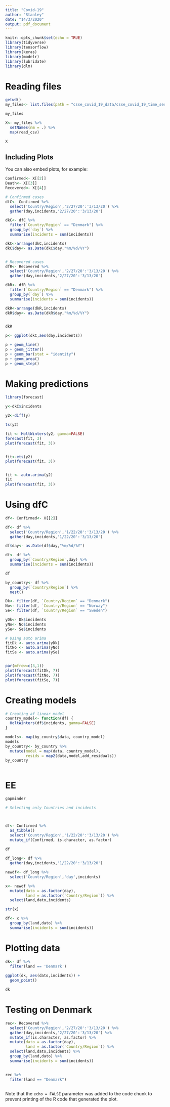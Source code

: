 ```yaml
---
title: "Covid-19"
author: "Stanley"
date: "14/3/2020"
output: pdf_document
---
```


```r
knitr::opts_chunk$set(echo = TRUE)
library(tidyverse)
library(tensorflow)
library(keras)
library(modelr)
library(lubridate)
library(dlm)
```


# Reading files
```r
getwd()
my_files<- list.files(path = "csse_covid_19_data/csse_covid_19_time_series", full.names = TRUE)

my_files

X<- my_files %>%
  setNames(nm = .) %>%
  map(read_csv)

X

```

## Including Plots

You can also embed plots, for example:

```r

Confirmed<- X[[2]]
Death<- X[[3]]
Recovered<- X[[4]]


```



```r

# Confirmed cases
dfC<- Confirmed %>%
  select('Country/Region','2/27/20':'3/13/20') %>%
  gather(day,incidents,'2/27/20':'3/13/20')

dkC<- dfC %>%
  filter(`Country/Region` == "Denmark") %>%
  group_by(`day`) %>%
  summarise(incidents = sum(incidents))

dkC<-arrange(dkC,incidents)
dkC$day<- as.Date(dkC$day,"%m/%d/%Y")


# Recovered cases
dfR<- Recovered %>%
  select('Country/Region','2/27/20':'3/13/20') %>%
  gather(day,incidents,'2/27/20':'3/13/20')

dkR<- dfR %>%
  filter(`Country/Region` == "Denmark") %>%
  group_by(`day`) %>%
  summarise(incidents = sum(incidents))

dkR<-arrange(dkR,incidents)
dkR$day<- as.Date(dkR$day,"%m/%d/%Y")


dkR

p<- ggplot(dkC,aes(day,incidents))

p + geom_line()
p + geom_jitter()
p + geom_bar(stat = "identity")
p + geom_area()
p + geom_step()


```

# Making predictions
```r
library(forecast)

y<-dkC$incidents

y2<-diff(y)

ts(y2)

fit <- HoltWinters(y2, gamma=FALSE)
forecast(fit, 3)
plot(forecast(fit, 3))


fit<-ets(y2)
plot(forecast(fit, 3))


fit <- auto.arima(y2)
fit
plot(forecast(fit, 3))


```

# Using dfC
```r
df<- Confirmed<- X[[2]]

df<- df %>%
  select('Country/Region','1/22/20':'3/13/20') %>%
  gather(day,incidents,'1/22/20':'3/13/20')

df$day<- as.Date(df$day,"%m/%d/%Y")

df<- df %>%
  group_by(`Country/Region`,day) %>%
  summarise(incidents = sum(incidents))

df

by_country<- df %>%
  group_by(`Country/Region`) %>%
  nest()
```



```r
Dk<- filter(df, `Country/Region` == "Denmark")
No<- filter(df, `Country/Region` == "Norway")
Se<- filter(df, `Country/Region` == "Sweden")

yDk<- Dk$incidents
yNo<- No$incidents
ySe<- Se$incidents

# Using auto arima
fitDk <- auto.arima(yDk)
fitNo <- auto.arima(yNo)
fitSe <- auto.arima(ySe)


par(mfrow=c(3,1))
plot(forecast(fitDk, 7))
plot(forecast(fitNo, 7))
plot(forecast(fitSe, 7))

```



# Creating models
```r
# Creating af linear model
country_model<- function(df) {
  HoltWinters(df$incidents, gamma=FALSE)
}

models<- map(by_country$data, country_model)
models
by_country<- by_country %>%
  mutate(model = map(data, country_model),
         resids = map2(data,model,add_residuals))
by_country



```



# EE
```r
gapminder

# Selecting only Countries and incidents



df<- Confirmed %>%
  as_tibble()
  select('Country/Region','1/22/20':'3/13/20') %>%
  mutate_if(Confirmed, is.character, as.factor)
  
df

df_long<- df %>%
  gather(day,incidents,'1/22/20':'3/13/20')

newdf<- df_long %>%
  select('Country/Region','day',incidents)

x<- newdf %>%
  mutate(dato = as.factor(day),
         land = as.factor(`Country/Region`)) %>%
  select(land,dato,incidents)

str(x)

df<- x %>%
  group_by(land,dato) %>%
  summarise(incidents = sum(incidents))

```


# Plotting data
```r

dk<- df %>%
  filter(land == 'Denmark')
  
ggplot(dk, aes(dato,incidents)) +
  geom_point()

dk

```

# Testing on Denmark
```r
rec<- Recovered %>%
  select('Country/Region','2/27/20':'3/13/20') %>%
  gather(day,incidents,'2/27/20':'3/13/20') %>%
  mutate_if(is.character, as.factor) %>%
  mutate(dato = as.factor(day),
         land = as.factor(`Country/Region`)) %>%
  select(land,dato,incidents) %>%
  group_by(land,dato) %>%
  summarise(incidents = sum(incidents))
  

rec %>%
  filter(land == "Denmark")
  

```

Note that the `echo = FALSE` parameter was added to the code chunk to prevent printing of the R code that generated the plot.
